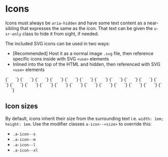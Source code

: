 
<Meta title="UI/Data/Icons" />

# Icons

Icons must always be `aria-hidden` and have some text content as a near-sibling that expresses the same as the icon. That text can be given the `u-sr-only` class to hide it from sight, if needed.

The included SVG icons can be used in two ways:

- \[Recommended\] Host it as a normal image `.svg` file, then reference specific icons inside with SVG `<use>` elements
- Inlined into the top of the HTML and hidden, then referenced with SVG `<use>` elements

<Canvas>
  <Story name="Check">
    {`
      <svg width="14" height="14" class="a-icon a-icon--xl" aria-hidden="true" focusable="false" xmlns="http://www.w3.org/2000/svg" viewBox="0 0 100 100">
        <use xlink:href="${icons}#icon-check"></use>
      </svg>
    `}
  </Story>
  <Story name="Cross">
    {`
      <svg width="14" height="14" class="a-icon a-icon--xl" aria-hidden="true" focusable="false" xmlns="http://www.w3.org/2000/svg" viewBox="0 0 100 100">
        <use xlink:href="${icons}#icon-cross"></use>
      </svg>
    `}
  </Story>
  <Story name="Plus">
    {`
      <svg width="14" height="14" class="a-icon a-icon--xl" aria-hidden="true" focusable="false" xmlns="http://www.w3.org/2000/svg" viewBox="0 0 100 100">
        <use xlink:href="${icons}#icon-plus"></use>
      </svg>
    `}
  </Story>
  <Story name="Minus">
    {`
      <svg width="14" height="14" class="a-icon a-icon--xl" aria-hidden="true" focusable="false" xmlns="http://www.w3.org/2000/svg" viewBox="0 0 100 100">
        <use xlink:href="${icons}#icon-minus"></use>
      </svg>
    `}
  </Story>
  <Story name="Caret-up">
    {`
      <svg width="14" height="14" class="a-icon a-icon--xl" aria-hidden="true" focusable="false" xmlns="http://www.w3.org/2000/svg" viewBox="0 0 100 100">
        <use xlink:href="${icons}#icon-caret-up"></use>
      </svg>
    `}
  </Story>
  <Story name="Caret-right">
    {`
      <svg width="14" height="14" class="a-icon a-icon--xl" aria-hidden="true" focusable="false" xmlns="http://www.w3.org/2000/svg" viewBox="0 0 100 100">
        <use xlink:href="${icons}#icon-caret-right"></use>
      </svg>
    `}
  </Story>
  <Story name="Caret-down">
    {`
      <svg width="14" height="14" class="a-icon a-icon--xl" aria-hidden="true" focusable="false" xmlns="http://www.w3.org/2000/svg" viewBox="0 0 100 100">
        <use xlink:href="${icons}#icon-caret-down"></use>
      </svg>
    `}
  </Story>
  <Story name="Caret-left">
    {`
      <svg width="14" height="14" class="a-icon a-icon--xl" aria-hidden="true" focusable="false" xmlns="http://www.w3.org/2000/svg" viewBox="0 0 100 100">
        <use xlink:href="${icons}#icon-caret-left"></use>
      </svg>
    `}
  </Story>
  <Story name="Hamburger">
    {`
      <svg width="14" height="14" class="a-icon a-icon--xl" aria-hidden="true" focusable="false" xmlns="http://www.w3.org/2000/svg" viewBox="0 0 100 100">
        <use xlink:href="${icons}#icon-hamburger"></use>
      </svg>
    `}
  </Story>
  <Story name="Filter">
    {`
      <svg width="14" height="14" class="a-icon a-icon--xl" aria-hidden="true" focusable="false" xmlns="http://www.w3.org/2000/svg" viewBox="0 0 100 100">
        <use xlink:href="${icons}#icon-filter"></use>
      </svg>
    `}
  </Story>
  <Story name="Home">
    {`
      <svg width="14" height="14" class="a-icon a-icon--xl" aria-hidden="true" focusable="false" xmlns="http://www.w3.org/2000/svg" viewBox="0 0 100 100">
        <use xlink:href="${icons}#icon-home"></use>
      </svg>
    `}
  </Story>
  <Story name="Mail">
    {`
      <svg width="14" height="14" class="a-icon a-icon--xl" aria-hidden="true" focusable="false" xmlns="http://www.w3.org/2000/svg" viewBox="0 0 100 100">
        <use xlink:href="${icons}#icon-mail"></use>
      </svg>
    `}
  </Story>
  <Story name="Info-circle">
    {`
      <svg width="14" height="14" class="a-icon a-icon--xl" aria-hidden="true" focusable="false" xmlns="http://www.w3.org/2000/svg" viewBox="0 0 100 100">
        <use xlink:href="${icons}#icon-info-circle"></use>
      </svg>
    `}
  </Story>
  <Story name="Question-circle">
    {`
      <svg width="14" height="14" class="a-icon a-icon--xl" aria-hidden="true" focusable="false" xmlns="http://www.w3.org/2000/svg" viewBox="0 0 100 100">
        <use xlink:href="${icons}#icon-question-circle"></use>
      </svg>
    `}
  </Story>
  <Story name="Check-circle">
    {`
      <svg width="14" height="14" class="a-icon a-icon--xl" aria-hidden="true" focusable="false" xmlns="http://www.w3.org/2000/svg" viewBox="0 0 100 100">
        <use xlink:href="${icons}#icon-check-circle"></use>
      </svg>
    `}
  </Story>
  <Story name="Exclamation">
    {`
      <svg width="14" height="14" class="a-icon a-icon--xl" aria-hidden="true" focusable="false" xmlns="http://www.w3.org/2000/svg" viewBox="0 0 100 100">
        <use xlink:href="${icons}#icon-exclamation"></use>
      </svg>
    `}
  </Story>
  <Story name="Pencil">
    {`
      <svg width="14" height="14" class="a-icon a-icon--xl" aria-hidden="true" focusable="false" xmlns="http://www.w3.org/2000/svg" viewBox="0 0 100 100">
        <use xlink:href="${icons}#icon-pencil"></use>
      </svg>
    `}
  </Story>
  <Story name="Bin">
    {`
      <svg width="14" height="14" class="a-icon a-icon--xl" aria-hidden="true" focusable="false" xmlns="http://www.w3.org/2000/svg" viewBox="0 0 100 100">
        <use xlink:href="${icons}#icon-bin"></use>
      </svg>
    `}
  </Story>
  <Story name="Search">
    {`
      <svg width="14" height="14" class="a-icon a-icon--xl" aria-hidden="true" focusable="false" xmlns="http://www.w3.org/2000/svg" viewBox="0 0 100 100">
        <use xlink:href="${icons}#icon-search"></use>
      </svg>
    `}
  </Story>
  <Story name="Storage">
    {`
      <svg width="14" height="14" class="a-icon a-icon--xl" aria-hidden="true" focusable="false" xmlns="http://www.w3.org/2000/svg" viewBox="0 0 100 100">
        <use xlink:href="${icons}#icon-storage"></use>
      </svg>
    `}
  </Story>
  <Story name="Transit">
    {`
      <svg width="14" height="14" class="a-icon a-icon--xl" aria-hidden="true" focusable="false" xmlns="http://www.w3.org/2000/svg" viewBox="0 0 100 100">
        <use xlink:href="${icons}#icon-transit"></use>
      </svg>
    `}
  </Story>
  <Story name="Inbox">
    {`
      <svg width="14" height="14" class="a-icon a-icon--xl" aria-hidden="true" focusable="false" xmlns="http://www.w3.org/2000/svg" viewBox="0 0 100 100">
        <use xlink:href="${icons}#icon-inbox"></use>
      </svg>
    `}
  </Story>
</Canvas>

## Icon sizes

By default, icons inherit their size from the surrounding text i.e. `width: 1em; height: 1em`. Use the modifier classes `a-icon--<size>` to override this:

- `.a-icon--s`
- `.a-icon--m`
- `.a-icon--l`
- `.a-icon--xl`

<Canvas>
  <Story id="atoms-icon--small-icon"/>
  <Story id="atoms-icon--medium-icon"/>
  <Story id="atoms-icon--large-icon"/>
  <Story id="atoms-icon--x-large-icon"/>
</Canvas>
